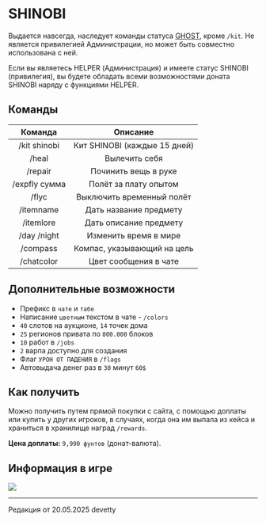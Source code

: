 # SHINOBI

Выдается навсегда, наследует команды статуса [GHOST](https://www.etty.su/docs/wiki/donate/ghost), кроме ```/kit```. Не является привилегией Администрации, но может быть совместно использована с ней.

Если вы являетесь HELPER (Администрация) и имеете статус SHINOBI (привилегия), вы будете обладать всеми возможностями доната SHINOBI наряду с функциями HELPER.

## Команды

| Команда | Описание |
| :---------: | :---------: |
| /kit shinobi | Кит SHINOBI (каждые 15 дней) |
| /heal | Вылечить себя |
| /repair | Починить вещь в руке |
| /expfly сумма | Полёт за плату опытом |
| /flyc | Выключить временный полёт |
| /itemname | Дать название предмету |
| /itemlore | Дать описание предмету |
| /day /night | Изменить время в мире |
| /compass | Компас, указывающий на цель |
| /chatcolor | Цвет сообщения в чате |

## Дополнительные возможности

- Префикс в ```чате``` и ```табе```
- Написание ```цветным``` текстом в чате - ```/colors```
- ```40``` слотов на аукционе, ```14``` точек дома
- ```25``` регионов привата по ```800.000``` блоков
- ```10``` работ в ```/jobs```
- ```2``` варпа доступно для создания
- Флаг ```УРОН ОТ ПАДЕНИЯ``` в ```/flags```
- Автовыдача денег раз в ```30``` минут ```60$```

## Как получить

Можно получить путем прямой покупки с сайта, с помощью доплаты или купить у других игроков, в случаях, когда она им выпала из кейса и храниться в хранилище наград ```/rewards```.

**Цена доплаты:** ```9,990 фунтов``` (донат-валюта).

## Информация в игре

<img src="https://s3.etty.su/wiki/survival/donate/shinobi.webp" />

--------

<Badge bgColor="#ffad47" textColor="#000000">Редакция от 20.05.2025</Badge> <Badge bgColor="#88bfbd" textColor="#000000">devetty</Badge>